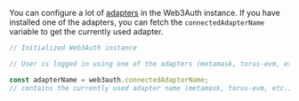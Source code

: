 You can configure a lot of [adapters](/sdk/pnp/web/adapters) in the Web3Auth instance. If you have installed one of the adapters, you can fetch the
`connectedAdapterName` variable to get the currently used adapter.

```javascript
// Initialized Web3Auth instance

// User is logged in using one of the adapters (metamask, torus-evm, etc.)

const adapterName = web3auth.connectedAdapterName;
// contains the currently used adapter name (metamask, torus-evm, etc.)
```
